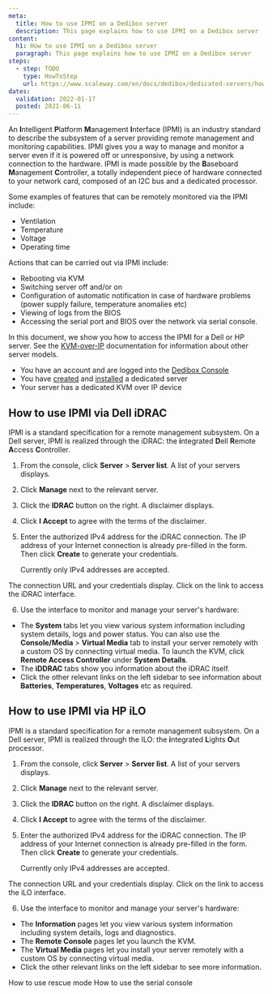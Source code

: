 ```yaml
---
meta:
  title: How to use IPMI on a Dedibox server
  description: This page explains how to use IPMI on a Dedibox server
content:
  h1: How to use IPMI on a Dedibox server
  paragraph: This page explains how to use IPMI on a Dedibox server
steps:
  - step: TODO
    type: HowToStep
    url: https://www.scaleway.com/en/docs/dedibox/dedicated-servers/how-to/use-ipmi
dates:
  validation: 2022-01-17
  posted: 2021-06-11
---
```


An **I**ntelligent **P**latform **M**anagement **I**nterface (IPMI) is an industry standard to describe the subsystem of a server providing remote management and monitoring capabilities. IPMI gives you a way to manage and monitor a server even if it is powered off or unresponsive, by using a network connection to the hardware. IPMI is made possible by the **B**aseboard **M**anagement **C**ontroller, a totally independent piece of hardware connected to your network card, composed of an I2C bus and a dedicated processor.

Some examples of features that can be remotely monitored via the IPMI include:

  - Ventilation
  - Temperature
  - Voltage
  - Operating time

Actions that can be carried out via IPMI include:

  - Rebooting via KVM 
  - Switching server off and/or on
  - Configuration of automatic notification in case of hardware problems (power supply failure, temperature anomalies etc)
  - Viewing of logs from the BIOS
  - Accessing the serial port and BIOS over the network via serial console.

In this document, we show you how to access the IPMI for a Dell or HP server. See the [KVM-over-IP](/dedibox/kvm-over-ip/) documentation for information about other server models.

<Message type="requirement">

  - You have an account and are logged into the [Dedibox Console](https://console.online.net)
  - You have [created](/dedibox/dedicated-servers/how-to/order-a-server) and [installed](/dedibox/dedicated-servers/how-to/install-a-server) a dedicated server
  - Your server has a dedicated KVM over IP device

</Message>

## How to use IPMI via Dell iDRAC

IPMI is a standard specification for a remote management subsystem. On a Dell server, IPMI is realized through the iDRAC: the **i**ntegrated **D**ell **R**emote **A**ccess **C**ontroller.

1. From the console, click **Server** > **Server list**. A list of your servers displays.

2. Click **Manage** next to the relevant server.

3. Click the **IDRAC** button on the right. A disclaimer displays.

4. Click **I Accept** to agree with the terms of the disclaimer.

5. Enter the authorized IPv4 address for the iDRAC connection. The IP address of your Internet connection is already pre-filled in the form. Then click **Create** to generate your credentials.

    <Message type="note">

    Currently only IPv4 addresses are accepted.

    </Message>

  The connection URL and your credentials display. Click on the link to access the iDRAC interface.

  <Lightbox src="scaleway-idrac.webp" alt="" />

6. Use the interface to monitor and manage your server's hardware:
  - The **System** tabs let you view various system information including system details, logs and power status. You can also use the **Console/Media** > **Virtual Media** tab to install your server remotely with a custom OS by connecting virtual media. To launch the KVM, click **Remote Access Controller** under **System Details**.
  - The **iDDRAC** tabs show you information about the iDRAC itself.
  - Click the other relevant links on the left sidebar to see information about **Batteries**, **Temperatures**, **Voltages** etc as required.

## How to use IPMI via HP iLO

IPMI is a standard specification for a remote management subsystem. On a Dell server, IPMI is realized through the ILO: the **i**ntegrated **L**ights **O**ut processor.

1. From the console, click **Server** > **Server list**. A list of your servers displays.

2. Click **Manage** next to the relevant server.

3. Click the **IDRAC** button on the right. A disclaimer displays.

4. Click **I Accept** to agree with the terms of the disclaimer.

5. Enter the authorized IPv4 address for the iDRAC connection. The IP address of your Internet connection is already pre-filled in the form. Then click **Create** to generate your credentials.

    <Message type="note">

    Currently only IPv4 addresses are accepted.

    </Message>

  The connection URL and your credentials display. Click on the link to access the iLO interface.

  <Lightbox src="scaleway-ilo.webp" alt="" />

6. Use the interface to monitor and manage your server's hardware:
  - The **Information** pages let you view various system information including system details, logs and diagnostics.
  - The **Remote Console** pages let you launch the KVM.
  - The **Virtual Media** pages let you install your server remotely with a custom OS by connecting virtual media.
  - Click the other relevant links on the left sidebar to see more information.

<Navigation title="See Also">
  <PreviousButton to="/dedibox/dedicated-servers/how-to/use-rescue-mode/">How to use rescue mode</PreviousButton>
  <NextButton to="/dedibox/dedicated-servers/how-to/use-serial-console/">How to use the serial console</NextButton>
</Navigation>
